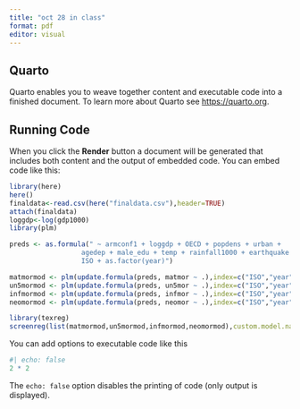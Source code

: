 ---
title: "oct 28 in class"
format: pdf
editor: visual
---

## Quarto

Quarto enables you to weave together content and executable code into a finished document. To learn more about Quarto see <https://quarto.org>.

## Running Code

When you click the **Render** button a document will be generated that includes both content and the output of embedded code. You can embed code like this:

```{r}
library(here)
here()
finaldata<-read.csv(here("finaldata.csv"),header=TRUE)
attach(finaldata)
loggdp<-log(gdp1000)
library(plm)

preds <- as.formula(" ~ armconf1 + loggdp + OECD + popdens + urban + 
                  agedep + male_edu + temp + rainfall1000 + earthquake + drought + 
                  ISO + as.factor(year)")

matmormod <- plm(update.formula(preds, matmor ~ .),index=c("ISO","year"),effect="twoways",model="within",data=finaldata)
un5mormod <- plm(update.formula(preds, un5mor ~ .),index=c("ISO","year"),effect="twoways",model="within",data=finaldata)
infmormod <- plm(update.formula(preds, infmor ~ .),index=c("ISO","year"),effect="twoways",model="within",data=finaldata)
neomormod <- plm(update.formula(preds, neomor ~ .),index=c("ISO","year"),effect="twoways",model="within",data=finaldata)

library(texreg)
screenreg(list(matmormod,un5mormod,infmormod,neomormod),custom.model.names=c("Maternal Mortality","Under 5 Mortality","Infant Mortality","Neonatal Mortality"))


```

You can add options to executable code like this

```{r}
#| echo: false
2 * 2
```

The `echo: false` option disables the printing of code (only output is displayed).
